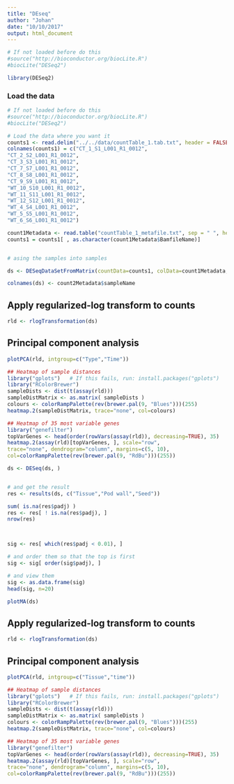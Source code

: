 ```yaml
---
title: "DEseq"
author: "Johan"
date: "10/10/2017"
output: html_document
---
```



```r

# If not loaded before do this
#source("http://bioconductor.org/biocLite.R")
#biocLite("DESeq2")

library(DESeq2)

```


### Load the data
```r

# If not loaded before do this
#source("http://bioconductor.org/biocLite.R")
#biocLite("DESeq2")

# Load the data where you want it 
counts1 <- read.delim("../../data/countTable_1.tab.txt", header = FALSE, row.names = 1)
colnames(counts1) = c("CT_1_S1_L001_R1_0012", 
"CT_2_S2_L001_R1_0012",
"CT_3_S3_L001_R1_0012", 
"CT_7_S7_L001_R1_0012", 
"CT_8_S8_L001_R1_0012", 
"CT_9_S9_L001_R1_0012", 
"WT_10_S10_L001_R1_0012", 
"WT_11_S11_L001_R1_0012", 
"WT_12_S12_L001_R1_0012", 
"WT_4_S4_L001_R1_0012", 
"WT_5_S5_L001_R1_0012", 
"WT_6_S6_L001_R1_0012")

count1Metadata <- read.table("countTable_1_metafile.txt", sep = " ", header = TRUE)
counts1 = counts1[ , as.character(count1Metadata$BamfileName)]



```


```r

# asing the samples into samples 

ds <- DESeqDataSetFromMatrix(countData=counts1, colData=count1Metadata, design=~Time+Type)

colnames(ds) <- count2Metadata$sampleName


```


## Apply regularized-log transform to counts

```r
rld <- rlogTransformation(ds)


```


## Principal component analysis

```r
plotPCA(rld, intgroup=c("Type","Time"))
```


```r
## Heatmap of sample distances
library("gplots")   # If this fails, run: install.packages("gplots")
library("RColorBrewer")
sampleDists <- dist(t(assay(rld)))
sampleDistMatrix <- as.matrix( sampleDists )
colours <- colorRampPalette(rev(brewer.pal(9, "Blues")))(255)
heatmap.2(sampleDistMatrix, trace="none", col=colours)


````



```r

## Heatmap of 35 most variable genes
library("genefilter")
topVarGenes <- head(order(rowVars(assay(rld)), decreasing=TRUE), 35)
heatmap.2(assay(rld)[topVarGenes, ], scale="row",
trace="none", dendrogram="column", margins=c(5, 10),
col=colorRampPalette(rev(brewer.pal(9, "RdBu")))(255))

```



```r


ds <- DESeq(ds, )


# and get the result
res <- results(ds, c("Tissue","Pod wall","Seed"))

```



```r
sum( is.na(res$padj) )
res <- res[ ! is.na(res$padj), ]
nrow(res)



sig <- res[ which(res$padj < 0.01), ]

# and order them so that the top is first
sig <- sig[ order(sig$padj), ]

# and view them
sig <- as.data.frame(sig)
head(sig, n=20)

```

```r


plotMA(ds)


```

## Apply regularized-log transform to counts

```r
rld <- rlogTransformation(ds)


```


## Principal component analysis

```r
plotPCA(rld, intgroup=c("Tissue","time"))
```


```r
## Heatmap of sample distances
library("gplots")   # If this fails, run: install.packages("gplots")
library("RColorBrewer")
sampleDists <- dist(t(assay(rld)))
sampleDistMatrix <- as.matrix( sampleDists )
colours <- colorRampPalette(rev(brewer.pal(9, "Blues")))(255)
heatmap.2(sampleDistMatrix, trace="none", col=colours)


````



```r

## Heatmap of 35 most variable genes
library("genefilter")
topVarGenes <- head(order(rowVars(assay(rld)), decreasing=TRUE), 35)
heatmap.2(assay(rld)[topVarGenes, ], scale="row",
trace="none", dendrogram="column", margins=c(5, 10),
col=colorRampPalette(rev(brewer.pal(9, "RdBu")))(255))

```

